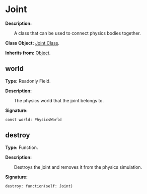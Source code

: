 
# Joint

**Description:**

&emsp;&emsp;A class that can be used to connect physics bodies together.

**Class Object:** [Joint Class](/docs/api/Class%20Object/Joint).

**Inherits from:** [Object](/docs/api/Class/Object).

## world

**Type:** Readonly Field.

**Description:**

&emsp;&emsp;The physics world that the joint belongs to.

**Signature:**
```tl
const world: PhysicsWorld
```

## destroy

**Type:** Function.

**Description:**

&emsp;&emsp;Destroys the joint and removes it from the physics simulation.

**Signature:**
```tl
destroy: function(self: Joint)
```